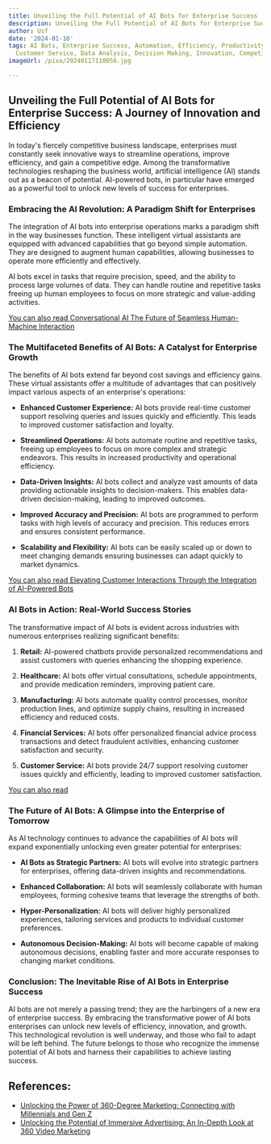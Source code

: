 ```yaml
---
title: Unveiling the Full Potential of AI Bots for Enterprise Success
description: Unveiling the Full Potential of AI Bots for Enterprise Success
author: Usf
date: '2024-01-10'
tags: AI Bots, Enterprise Success, Automation, Efficiency, Productivity, Cost Savings,
  Customer Service, Data Analysis, Decision Making, Innovation, Competitive Advantage
imageUrl: /pixa/20240117110056.jpg

---
```

## Unveiling  the Full Potential of AI  Bots for Enterprise  Success:  A  Journey of Innovation and Efficiency

In today's fiercely competitive business landscape, enterprises must constantly seek innovative ways to streamline operations, improve efficiency, and gain a competitive  edge. Among the transformative technologies reshaping the business world, artificial intelligence (AI) stands out as a  beacon of potential. AI-powered bots, in particular have emerged as a powerful tool to unlock new levels of success for enterprises.

### Embracing the AI Revolution: A Paradigm Shift for Enterprises

The integration of AI bots into enterprise operations marks a  paradigm  shift in the  way  businesses function. These intelligent virtual assistants  are equipped with advanced capabilities that go beyond simple automation. They are designed to augment human capabilities, allowing businesses to  operate more efficiently and effectively.

AI bots excel in tasks that require precision, speed, and the ability  to process large volumes of data. They can handle routine and repetitive tasks  freeing up human employees to focus on  more strategic and value-adding activities.

[You can also read Conversational AI The Future of Seamless Human-Machine Interaction](Conversational%20AI%20The%20Future%20of%20Seamless%20Human-Machine%20Interaction)


### The Multifaceted Benefits of  AI Bots:  A Catalyst  for Enterprise Growth

The benefits of AI  bots extend far beyond cost savings and efficiency gains. These virtual assistants offer a multitude  of advantages that  can positively impact various aspects of an enterprise's  operations:

- **Enhanced Customer Experience:** AI bots provide real-time customer support resolving queries and issues quickly and efficiently. This leads to improved customer satisfaction and  loyalty.

- **Streamlined Operations:** AI bots automate routine and repetitive tasks, freeing  up employees to focus on more complex and strategic endeavors. This results in increased productivity and operational efficiency.

-  **Data-Driven  Insights:** AI bots collect and analyze vast amounts of data  providing actionable insights to decision-makers. This enables data-driven decision-making, leading to improved outcomes.

- **Improved Accuracy and Precision:** AI bots are programmed to perform tasks with high levels of accuracy and  precision. This reduces errors and  ensures consistent performance.

- **Scalability and  Flexibility:** AI bots  can be easily scaled up or down to meet changing demands ensuring businesses can adapt quickly to market dynamics.

[You can also read Elevating Customer Interactions Through the Integration of AI-Powered Bots](Elevating%20Customer%20Interactions%20Through%20the%20Integration%20of%20AI-Powered%20Bots)


### AI Bots in Action: Real-World Success Stories

The transformative impact of AI bots is evident across  industries with numerous enterprises realizing significant benefits:

1. **Retail:** AI-powered  chatbots provide personalized recommendations and  assist customers with queries enhancing the shopping experience.

2. **Healthcare:**  AI bots offer virtual consultations, schedule appointments, and provide medication  reminders, improving patient care.

3. **Manufacturing:** AI bots  automate quality control processes, monitor production lines, and optimize supply chains, resulting in increased efficiency and reduced costs.

4. **Financial Services:** AI bots offer personalized  financial advice process transactions and detect fraudulent activities, enhancing customer satisfaction and security.

5. **Customer Service:**  AI bots provide 24/7 support resolving customer issues quickly and efficiently, leading to improved customer  satisfaction.

[You can also read  ]()


### The Future of AI Bots: A Glimpse into the  Enterprise of Tomorrow

As AI technology continues to advance the capabilities  of  AI bots will  expand exponentially unlocking even greater potential  for enterprises:

- **AI  Bots as Strategic Partners:** AI bots will evolve  into strategic partners for  enterprises, offering data-driven insights  and  recommendations.

- **Enhanced Collaboration:** AI bots will seamlessly collaborate with human employees, forming cohesive teams that  leverage the strengths of  both.

- **Hyper-Personalization:**  AI bots will deliver highly  personalized experiences, tailoring services and products to individual  customer preferences.

- **Autonomous Decision-Making:** AI bots will become capable of making autonomous decisions, enabling faster  and more accurate responses to changing market conditions.

### Conclusion:  The Inevitable  Rise of AI  Bots  in Enterprise Success

AI bots are not merely a passing trend; they are the harbingers of a  new era of enterprise success. By embracing the transformative power of AI  bots enterprises can unlock new levels of efficiency, innovation, and growth. This technological revolution is well underway, and those who fail to adapt will be left behind. The future belongs to those who recognize the immense  potential of AI bots and harness their capabilities to achieve lasting success.

## References:
- [Unlocking the Power of 360-Degree Marketing: Connecting with Millennials and Gen Z](https://www.linkedin.com/pulse/unlocking-power-360-degree-marketing-connecting-gen-z-jayanth-varma)
- [Unlocking the Potential of Immersive Advertising: An In-Depth Look at 360 Video Marketing](https://www.mediummultimedia.com/en/marketing-usa/what-is-360-video-marketing/)
